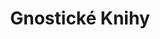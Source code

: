---
title: Gnostické Knihy
description: Mezinárodní Gnostická Knihovna
template: splash
lang: cs
hero:
  tagline: Vítejte ve Gnostických Studiích
  image:
    file: ../../../assets/sol-de-acuario.webp
  actions:
    - text: Zobrazit Knihy
      link: educacion-fundamental/prefacio
      icon: right-arrow
    - text: Více informací o Kurzu Gnosis
      link: https://starlight.astro.build
      icon: external
      variant: minimal
---
